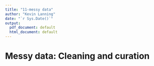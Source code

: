 ```yaml
---
title: "11-messy data"
author: "Kevin Lanning"
date: "`r Sys.Date()`"
output:
  pdf_document: default
  html_document: default
---
```

# Messy data: Cleaning and curation

